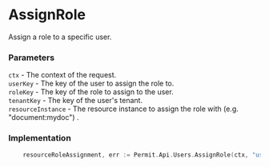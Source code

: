 # AssignRole

Assign a role to a specific user.

### Parameters

`ctx` -  The context of the request.<br/>
`userKey` - The key of the user to assign the role to.<br/>
`roleKey` - The key of the role to assign to the user.<br/>
`tenantKey` - The key of the user's tenant.<br/>
`resourceInstance` - The resource instance to assign the role with (e.g. "document:mydoc") .<br/>


### Implementation

```go
	resourceRoleAssignment, err := Permit.Api.Users.AssignRole(ctx, "user-key", "role-key", "tenant-key", "document:doc1")
```
